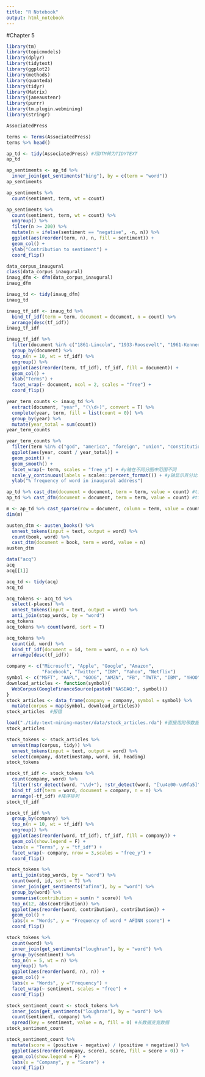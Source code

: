 ---
title: "R Notebook"
output: html_notebook
---

#Chapter 5

```{r}
library(tm)
library(topicmodels)
library(dplyr)
library(tidytext)
library(ggplot2)
library(methods)
library(quanteda)
library(tidyr)
library(Matrix)
library(janeaustenr)
library(purrr)
library(tm.plugin.webmining)
library(stringr)
```

```{r}
AssociatedPress
```
```{r}
terms <- Terms(AssociatedPress)
terms %>% head()
```
```{r}
ap_td <- tidy(AssociatedPress) #将DTM转为TIDYTEXT
ap_td
```
```{r}
ap_sentiments <- ap_td %>% 
  inner_join(get_sentiments("bing"), by = c(term = "word"))
ap_sentiments
```
```{r}
ap_sentiments %>% 
  count(sentiment, term, wt = count)

ap_sentiments %>% 
  count(sentiment, term, wt = count) %>% 
  ungroup() %>% 
  filter(n >= 200) %>% 
  mutate(n = ifelse(sentiment == "negative", -n, n)) %>% 
  ggplot(aes(reorder(term, n), n, fill = sentiment)) +
  geom_col() +
  ylab("Contribution to sentiment") +
  coord_flip()
```
```{r}
data_corpus_inaugural
class(data_corpus_inaugural)
inaug_dfm <- dfm(data_corpus_inaugural)
inaug_dfm
```
```{r}
inaug_td <- tidy(inaug_dfm)
inaug_td
```
```{r}
inaug_tf_idf <- inaug_td %>% 
  bind_tf_idf(term = term, document = document, n = count) %>% 
  arrange(desc(tf_idf))
inaug_tf_idf
```
```{r fig.height=12, fig.width=12}
inaug_tf_idf %>% 
  filter(document %in% c("1861-Lincoln", "1933-Roosevelt", "1961-Kennedy", "2009-Obama"), term != "-") %>% 
  group_by(document) %>% 
  top_n(n = 10, wt = tf_idf) %>%
  ungroup() %>% 
  ggplot(aes(reorder(term, tf_idf), tf_idf, fill = document)) +
  geom_col() +
  xlab("Terms") +
  facet_wrap(~ document, ncol = 2, scales = "free") +
  coord_flip()
```
```{r}
year_term_counts <- inaug_td %>% 
  extract(document, "year", "(\\d+)", convert = T) %>% 
  complete(year, term, fill = list(count = 0)) %>% 
  group_by(year) %>% 
  mutate(year_total = sum(count))
year_term_counts
```
```{r}
year_term_counts %>% 
  filter(term %in% c("god", "america", "foreign", "union", "constitution", "freedom")) %>% 
  ggplot(aes(year, count / year_total)) +
  geom_point() +
  geom_smooth() +
  facet_wrap(~ term, scales = "free_y") + #y轴在不同分图中范围不同
  scale_y_continuous(labels = scales::percent_format()) + #y轴显示百分比
  ylab("% frequency of word in inaugural address")
```
```{r}
ap_td %>% cast_dtm(document = document, term = term, value = count) #tidy转为dtm
ap_td %>% cast_dfm(document = document, term = term, value = count) #tidy转为dfm
```
```{r}
m <- ap_td %>% cast_sparse(row = document, column = term, value = count)
dim(m)
```
```{r}
austen_dtm <- austen_books() %>% 
  unnest_tokens(input = text, output = word) %>% 
  count(book, word) %>% 
  cast_dtm(document = book, term = word, value = n)
austen_dtm
```
```{r}
data("acq")
acq
acq[[1]]
```
```{r}
acq_td <- tidy(acq)
acq_td
```
```{r}
acq_tokens <- acq_td %>% 
  select(-places) %>% 
  unnest_tokens(input = text, output = word) %>% 
  anti_join(stop_words, by = "word")
acq_tokens
acq_tokens %>% count(word, sort = T)
```
```{r}
acq_tokens %>% 
  count(id, word) %>% 
  bind_tf_idf(document = id, term = word, n = n) %>% 
  arrange(desc(tf_idf))
```
```{r}
company <- c("Microsoft", "Apple", "Google", "Amazon", 
             "Facebook", "Twitter", "IBM", "Yahoo", "Netflix")
symbol <- c("MSFT", "AAPL", "GOOG", "AMZN", "FB", "TWTR", "IBM", "YHOO", "NFLX")
download_articles <- function(symbol){
  WebCorpus(GoogleFinanceSource(paste0("NASDAQ:", symbol)))
}
stock_articles <- data_frame(company = company, symbol = symbol) %>% 
  mutate(corpus = map(symbol, download_articles))
stock_articles  #报错
```
```{r}
load("./tidy-text-mining-master/data/stock_articles.rda") #直接用附带数据，绝对路径
stock_articles
```
```{r}
stock_tokens <- stock_articles %>% 
  unnest(map(corpus, tidy)) %>% 
  unnest_tokens(input = text, output = word) %>% 
  select(company, datetimestamp, word, id, heading)
stock_tokens
```
```{r}
stock_tf_idf <- stock_tokens %>% 
  count(company, word) %>% 
  filter(!str_detect(word, "\\d+"), !str_detect(word, "[\u4e00-\u9fa5]")) %>% #匹配中文
  bind_tf_idf(term = word, document = company, n = n) %>% 
  arrange(-tf_idf) #降序排列
stock_tf_idf
```
```{r fig.height=8}
stock_tf_idf %>% 
  group_by(company) %>% 
  top_n(n = 10, wt = tf_idf) %>% 
  ungroup() %>% 
  ggplot(aes(reorder(word, tf_idf), tf_idf, fill = company)) +
  geom_col(show.legend = F) +
  labs(x = "Terms", y = "tf_idf") +
  facet_wrap(~ company, nrow = 3,scales = "free_y") +
  coord_flip()
```

```{r}
stock_tokens %>% 
  anti_join(stop_words, by = "word") %>% 
  count(word, id, sort = T) %>% 
  inner_join(get_sentiments("afinn"), by = "word") %>% 
  group_by(word) %>% 
  summarise(contribution = sum(n * score)) %>% 
  top_n(12, abs(contribution)) %>% 
  ggplot(aes(reorder(word, contribution), contribution)) +
  geom_col() +
  labs(x = "Words", y = "Frequency of word * AFINN score") +
  coord_flip()
```
```{r fig.height=8}
stock_tokens %>% 
  count(word) %>% 
  inner_join(get_sentiments("loughran"), by = "word") %>% 
  group_by(sentiment) %>% 
  top_n(n = 5, wt = n) %>% 
  ungroup() %>% 
  ggplot(aes(reorder(word, n), n)) +
  geom_col() +
  labs(x = "Words", y ="Frequency") + 
  facet_wrap(~ sentiment, scales = "free") +
  coord_flip()
```
```{r}
stock_sentiment_count <- stock_tokens %>% 
  inner_join(get_sentiments("loughran"), by = "word") %>% 
  count(sentiment, company) %>% 
  spread(key = sentiment, value = n, fill = 0) #长数据变宽数据
stock_sentiment_count
```
```{r}
stock_sentiment_count %>% 
  mutate(score = (positive - negative) / (positive + negative)) %>% 
  ggplot(aes(reorder(company, score), score, fill = score > 0)) +
  geom_col(show.legend = F) +
  labs(x = "Company", y = "Score") +
  coord_flip()
```

